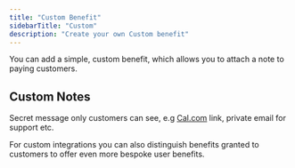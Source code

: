 ```yaml
---
title: "Custom Benefit"
sidebarTitle: "Custom"
description: "Create your own Custom benefit"
---
```


You can add a simple, custom benefit, which allows you to attach a note to paying customers.

**Custom Notes**
-----------------------

Secret message only customers can see, e.g [Cal.com](http://Cal.com) link, private email for support etc.

For custom integrations you can also distinguish benefits granted to customers to offer even more bespoke user benefits.

